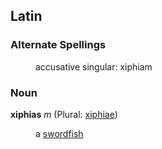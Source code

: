 ==Latin==
===Alternate Spellings===
:accusative singular: xiphiam
===Noun===
'''xiphias''' ''m'' (Plural: [[xiphiae]])

: a [[swordfish]]